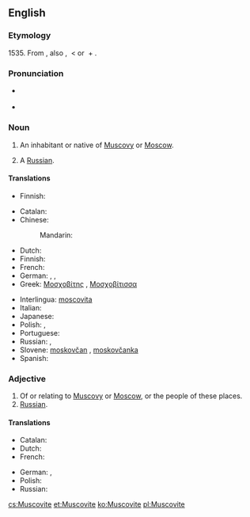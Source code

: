 {{also|muscovite}}
==English==

===Etymology===
1535.  From {{etyl|la}} {{term|Moscovita||resident of Moscow or Muscovy, Russian|lang=la}}, also {{term|Muscovita|lang=la}}, {{term|Moschovita|lang=la}} < {{term|Moscovia|lang=la}} or {{term|Muscovia||Muscovy|lang=la}} + {{term|-ita|lang=la}}.

===Pronunciation===
* {{a|UK}} {{IPA|/ˈmʌs.kəˌvaɪt/}}
* {{audio|en-us-Muscovite.ogg|Audio (US)}}

===Noun===
{{en-noun}}

# An inhabitant or native of [[Muscovy]] or [[Moscow]].
# {{archaic}} A [[Russian]].

====Translations====
{{trans-top|resident of Muscovy}}
* Finnish: {{t-|fi|moskoviitti}}
{{trans-mid}}
{{trans-bottom}}

{{trans-top|resident of Moscow}}
* Catalan: {{t-|ca|moscovita|m|f}}
* Chinese:
*: Mandarin: {{t|zh|莫斯科人|tr=Mòsīkē rén|sc=Hani}}
* Dutch: {{t-|nl|Moskoviet|m}}
* Finnish: {{t+|fi|moskovalainen}}
* French: {{t+|fr|moscovite|m|f}}
* German: {{t+|de|Moskauer|m}},  {{t+|de|Moskowiter|m}}, {{t+|de|Moskauerin|f}}
* Greek: [[Μοσχοβίτης]] {{m}}, [[Μοσχοβίτισσα]] {{f}}
{{trans-mid}}
* Interlingua: [[moscovita]] {{m|f}}
* Italian: {{t-|it|moscovita|m|f}}
* Japanese: {{t-|ja|モスクワ人|tr=Mosukuwa-jin|sc=Jpan}}
* Polish: {{t+|pl|moskwianin|m}}, {{t+|pl|moskwianka|f}}
* Portuguese: {{t+|pt|moscovita|m|f}}
* Russian: {{t+|ru|москвич|m|tr=moskvíč}}, {{t+|ru|москвичка|f|tr=moskvíčka}}
* Slovene: [[moskovčan]] {{m}}, [[moskovčanka]] {{f}}
* Spanish: {{t+|es|moscovita|m|f}}
{{trans-bottom}}

===Adjective===
{{en-adj}}

# Of or relating to [[Muscovy]] or [[Moscow]], or the people of these places.
# [[Russian]].

====Translations====
{{trans-top|Relating to Moscow}}
* Catalan: {{t-|ca|moscovita}}
* Dutch: {{t-|nl|Moskovitisch}}
* French: {{t+|fr|moscovite}}
{{trans-mid}}
* German: {{t-|de|moskowitisch}}, {{t+|de|Moskauer}}
* Polish: {{t+|pl|moskiewski}}
* Russian: {{t+|ru|московский|tr=moskóvskij|sc=Cyrl}}
{{trans-bottom}}

[[cs:Muscovite]]
[[et:Muscovite]]
[[ko:Muscovite]]
[[pl:Muscovite]]